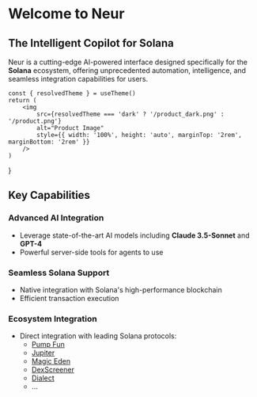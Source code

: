 # Welcome to Neur

## The Intelligent Copilot for Solana

Neur is a cutting-edge AI-powered interface designed specifically for the **Solana** ecosystem, offering unprecedented automation, intelligence, and seamless integration capabilities for users.


    const { resolvedTheme } = useTheme()
    return (
        <img
            src={resolvedTheme === 'dark' ? '/product_dark.png' : '/product.png'}
            alt="Product Image"
            style={{ width: '100%', height: 'auto', marginTop: '2rem', marginBottom: '2rem' }}
        />
    )
}

<ProductImage />

## Key Capabilities

### Advanced AI Integration
- Leverage state-of-the-art AI models including **Claude 3.5-Sonnet** and **GPT-4**
- Powerful server-side tools for agents to use

### Seamless Solana Support
- Native integration with Solana's high-performance blockchain
- Efficient transaction execution

### Ecosystem Integration
- Direct integration with leading Solana protocols:
  - [Pump Fun](https://pump.fun/)
  - [Jupiter](https://jup.ag/)
  - [Magic Eden](https://magiceden.io/)
  - [DexScreener](https://dexscreener.com/)
  - [Dialect](https://dialect.to/)
  - ...
